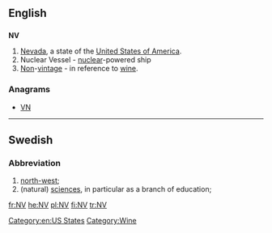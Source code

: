 ==English==

==={{abbreviation}}===
'''NV'''

# [[Nevada]], a state of the [[United States of America]].
# Nuclear Vessel - [[nuclear]]-powered ship
# [[non|Non]]-[[vintage]] - in reference to [[wine]].

===Anagrams===
* [[VN#English|VN]]


[[Category:en:US States]]
[[Category:Wine]]

----

==Swedish==

===Abbreviation===
{{infl|sv|abbreviation}}

# [[north-west]]; {{abbreviation of|nordväst|lang=sv}}
# (natural) [[sciences]], in particular as a branch of education; {{abbreviation of|naturvetenskap|lang=sv}}

[[fr:NV]]
[[he:NV]]
[[pl:NV]]
[[fi:NV]]
[[tr:NV]]